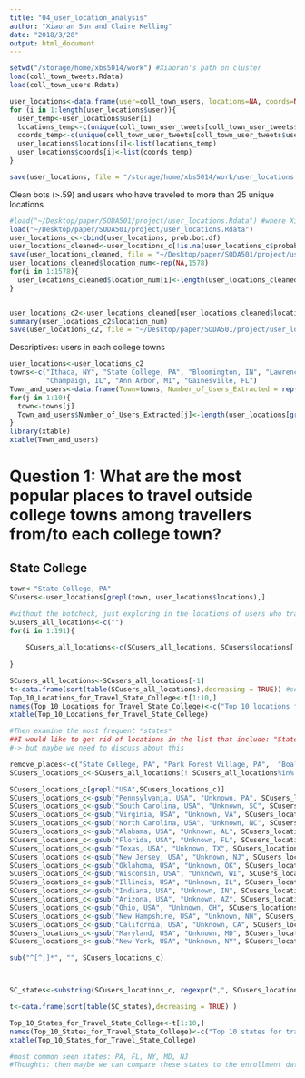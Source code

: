 ```yaml
---
title: "04_user_location_analysis"
author: "Xiaoran Sun and Claire Kelling"
date: "2018/3/28"
output: html_document
---
```


```r
setwd("/storage/home/xbs5014/work") #Xiaoran's path on cluster
load(coll_town_tweets.Rdata)
load(coll_town_users.Rdata)
```

```r
user_locations<-data.frame(user=coll_town_users, locations=NA, coords=NA, stringsAsFactors = FALSE)
for (i in 1:length(user_locations$user)){
  user_temp<-user_locations$user[i]
  locations_temp<-c(unique(coll_town_user_tweets[coll_town_user_tweets$user$screen_name==user_temp,]$place$full_name))
  coords_temp<-c(unique(coll_town_user_tweets[coll_town_user_tweets$user$screen_name==user_temp,]$place$coordinates$coordinates))
  user_locations$locations[i]<-list(locations_temp)
  user_locations$coords[i]<-list(coords_temp)
}

save(user_locations, file = "/storage/home/xbs5014/work/user_locations.Rdata")
```

Clean bots (>.59) and users who have traveled to more than 25 unique locations
```r
#load("~/Desktop/paper/SODA501/project/user_locations.Rdata") #where Xiaoran's wd is
load("~/Desktop/paper/SODA501/project/user_locations.Rdata")
user_locations_c<-cbind(user_locations, prob.bot.df)
user_locations_cleaned<-user_locations_c[!is.na(user_locations_c$probab)&(user_locations_c$probab<=.59),]
save(user_locations_cleaned, file = "~/Desktop/paper/SODA501/project/user_locations_botcleaned.Rdata")
user_locations_cleaned$location_num<-rep(NA,1578)
for(i in 1:1578){
  user_locations_cleaned$location_num[i]<-length(user_locations_cleaned$locations[[i]])
}


user_locations_c2<-user_locations_cleaned[user_locations_cleaned$location_num<=25,]
summary(user_locations_c2$location_num)
save(user_locations_c2, file = "~/Desktop/paper/SODA501/project/user_locations_finalcleaned.Rdata")
```

Descriptives: users in each college towns
```r
user_locations<-user_locations_c2
towns<-c("Ithaca, NY", "State College, PA", "Bloomington, IN", "Lawrence, KS", "Blacksburg, VA", "College Station, TX", "Columbia, MO",
         "Champaign, IL", "Ann Arbor, MI", "Gainesville, FL")
Town_and_users<-data.frame(Town=towns, Number_of_Users_Extracted = rep(NA,10))
for(j in 1:10){
  town<-towns[j]
  Town_and_users$Number_of_Users_Extracted[j]<-length(user_locations[grepl(town, user_locations$locations),]$user)
}
library(xtable)
xtable(Town_and_users)

```

# Question 1: What are the most popular places to travel outside college towns among travellers from/to each college town?

## State College
```r
town<-"State College, PA"
SCusers<-user_locations[grepl(town, user_locations$locations),]

#without the botcheck, just exploring in the locations of users who traveled to less than *10* places
SCusers_all_locations<-c("")
for(i in 1:191){
  
    SCusers_all_locations<-c(SCusers_all_locations, SCusers$locations[[i]])
  
}

SCusers_all_locations<-SCusers_all_locations[-1]
t<-data.frame(sort(table(SCusers_all_locations),decreasing = TRUE)) #so we can know the most frequent *places*
Top_10_Locations_for_Travel_State_College<-t[1:10,]
names(Top_10_Locations_for_Travel_State_College)<-c("Top 10 locations for travelers to or from State College", "Number of users")
xtable(Top_10_Locations_for_Travel_State_College)

#Then examine the most frequent *states*
##I would like to get rid of locations in the list that include: "State College, PA", "Pennsylvania, USA", "Park Forest Village, PA", "Bellefonte, PA", and "Boalsburg, PA" --> these places are too close (or too vague) to State College that I wouldn't consider as "traveling"
#-> but maybe we need to discuss about this

remove_places<-c("State College, PA", "Park Forest Village, PA",  "Boalsburg, PA")
SCusers_locations_c<-SCusers_all_locations[! SCusers_all_locations%in% remove_places]

SCusers_locations_c[grepl("USA",SCusers_locations_c)]
SCusers_locations_c<-gsub("Pennsylvania, USA", "Unknown, PA", SCusers_locations_c)
SCusers_locations_c<-gsub("South Carolina, USA", "Unknown, SC", SCusers_locations_c)
SCusers_locations_c<-gsub("Virginia, USA", "Unknown, VA", SCusers_locations_c)
SCusers_locations_c<-gsub("North Carolina, USA", "Unknown, NC", SCusers_locations_c)
SCusers_locations_c<-gsub("Alabama, USA", "Unknown, AL", SCusers_locations_c)
SCusers_locations_c<-gsub("Florida, USA", "Unknown, FL", SCusers_locations_c)
SCusers_locations_c<-gsub("Texas, USA", "Unknown, TX", SCusers_locations_c)
SCusers_locations_c<-gsub("New Jersey, USA", "Unknown, NJ", SCusers_locations_c)
SCusers_locations_c<-gsub("Oklahoma, USA", "Unknown, OK", SCusers_locations_c)
SCusers_locations_c<-gsub("Wisconsin, USA", "Unknown, WI", SCusers_locations_c)
SCusers_locations_c<-gsub("Illinois, USA", "Unknown, IL", SCusers_locations_c)
SCusers_locations_c<-gsub("Indiana, USA", "Unknown, IN", SCusers_locations_c)
SCusers_locations_c<-gsub("Arizona, USA", "Unknown, AZ", SCusers_locations_c)
SCusers_locations_c<-gsub("Ohio, USA", "Unknown, OH", SCusers_locations_c)
SCusers_locations_c<-gsub("New Hampshire, USA", "Unknown, NH", SCusers_locations_c)
SCusers_locations_c<-gsub("California, USA", "Unknown, CA", SCusers_locations_c)
SCusers_locations_c<-gsub("Maryland, USA", "Unknown, MD", SCusers_locations_c)
SCusers_locations_c<-gsub("New York, USA", "Unknown, NY", SCusers_locations_c)

sub("^[^,]*", "", SCusers_locations_c)



SC_states<-substring(SCusers_locations_c, regexpr(",", SCusers_locations_c) + 2)

t<-data.frame(sort(table(SC_states),decreasing = TRUE) )

Top_10_States_for_Travel_State_College<-t[1:10,]
names(Top_10_States_for_Travel_State_College)<-c("Top 10 states for travelers to or from State College", "Number of users")
xtable(Top_10_States_for_Travel_State_College)

#most common seen states: PA, FL, NY, MD, NJ
#Thoughts: then maybe we can compare these states to the enrollment data to see what else has been contributing to holiday travels other than students going home (e.g., vacation travel etc.)

```
